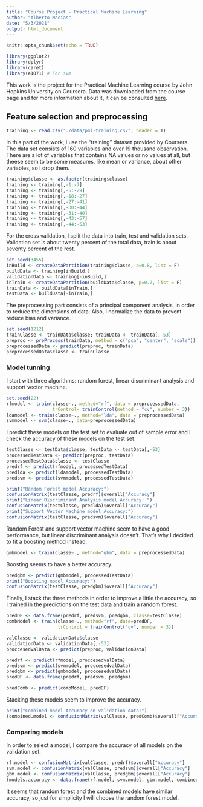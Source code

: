 ```yaml
---
title: "Course Project - Practical Machine Learning"
author: "Alberto Macías"
date: "5/3/2021"
output: html_document
---
```


```r
knitr::opts_chunk$set(echo = TRUE)
```

```r
library(ggplot2)
library(dplyr)
library(caret)
library(e1071) # For svm
```

This work is the project for the Practical Machine Learning course by John Hopkins University on Coursera. Data was downloaded from the course page and for more information about it, it can be consulted [here](http://groupware.les.inf.puc-rio.br/har.).


## Feature selection and preprocessing

```r
training <- read.csv("./data/pml-training.csv", header = T)
```

In this part of the work, I use the "training" dataset provided by Coursera. The data set consists of 160 variables and over 19 thousand observation. There are a lot of variables that contains NA values or no values at all, but theese seem to be some measures, like mean or variance, about other variables, so I drop them.

```r
training$classe <- as.factor(training$classe)
training <- training[,-1:-7]
training <- training[,-5:-29]
training <- training[,-18:-27]
training <- training[,-27:-41]
training <- training[,-30:-44]
training <- training[,-31:-40]
training <- training[,-43:-57]
training <- training[,-44:-53]
```

For the cross validation, I split the data into train, test and validation sets. Validation set is about twenty percent of the total data, train is about seventy percent of the rest.

```r
set.seed(3455)
inBuild <- createDataPartition(training$classe, p=0.8, list = F)
buildData <- training[inBuild,]
validationData <- training[-inBuild,]
inTrain <- createDataPartition(buildData$classe, p=0.7, list = F)
trainData <- buildData[inTrain,]
testData <- buildData[-inTrain,]
```

The preprocessing part consists of a principal component analysis, in order to reduce the dimensions of data. Also, I normalize the data to prevent reduce bias and variance.

```r
set.seed(1212)
trainClasse <- trainData$classe; trainData <- trainData[,-53]
preproc <- preProcess(trainData, method = c("pca", "center", "scale"))
preprocessedData <- predict(preproc, trainData)
preprocessedData$classe <- trainClasse
```


### Model tunning

I start with three algorithms: random forest, linear discriminant analysis and support vector machine.
```r
set.seed(22)
rfmodel <- train(classe~., method="rf", data = preprocessedData,
                 trControl= trainControl(method = "cv", number = 3))
ldamodel <- train(classe~., method="lda", data = preprocessedData)
svmmodel <- svm(classe~., data=preprocessedData)
```

I predict these models on the test set to evaluate out of sample error and I check the accuracy of these models on the test set.
```r
testClasse <- testData$classe; testData <- testData[,-53]
processedTestData <- predict(preproc, testData)
processedTestData$classe <- testClasse
predrf <- predict(rfmodel, processedTestData)
predlda <- predict(ldamodel, processedTestData)
predsvm <- predict(svmmodel, processedTestData)

print("Random Forest model Accuracy:")
confusionMatrix(testClasse, predrf)$overall["Accuracy"]
print("Linear Discriminant Analysis model Accuracy: ")
confusionMatrix(testClasse, predlda)$overall["Accuracy"]
print("Support Vector Machine model Accuracy:")
confusionMatrix(testClasse, predsvm)$overall["Accuracy"]
```

Random Forest and support vector machine seem to have a good performance, but linear discriminant analysis doesn't. That's why I decided to fit a boosting method instead.

```r
gmbmodel <- train(classe~., method="gbm", data = preprocessedData)
```

Boosting seems to have a better accuracy.
```r
predgbm <- predict(gmbmodel, processedTestData)
print("Boosting model Accuracy:")
confusionMatrix(testClasse, predgbm)$overall["Accuracy"]
```

Finally, I stack the three methods in order to improve a little the accuracy, so I trained in the predictions on the test data and train a random forest.
```r
predDF <- data.frame(predrf, predsvm, predgbm, classe=testClasse)
combModel <- train(classe~., method="rf", data=predDF,
                   trControl = trainControl("cv", number = 3))

valClasse <- validationData$classe
validationData <- validationData[,-53]
proccesedvalData <- predict(preproc, validationData)

predrf <- predict(rfmodel, proccesedvalData)
predsvm <- predict(svmmodel, proccesedvalData)
predgbm <- predict(gmbmodel, proccesedvalData)
predDF <- data.frame(predrf, predsvm, predgbm)

predComb <- predict(combModel, predDF)
```

Stacking these models seem to improve the accuracy. 
```r
print("Combined model Accuracy on validation data:")
(combined.model <- confusionMatrix(valClasse, predComb)$overall["Accuracy"])
```

### Comparing models

In order to select a model, I compare the accuracy of all models on the validation set.
```r
rf.model <- confusionMatrix(valClasse, predrf)$overall["Accuracy"]
svm.model <- confusionMatrix(valClasse, predsvm)$overall["Accuracy"]
gbm.model <- confusionMatrix(valClasse, predgbm)$overall["Accuracy"]
(models.accuracy <- data.frame(rf.model, svm.model, gbm.model, combined.model))
```

It seems that random forest and the combined models have similar accuracy, so just for simplicity I will choose the random forest model.

